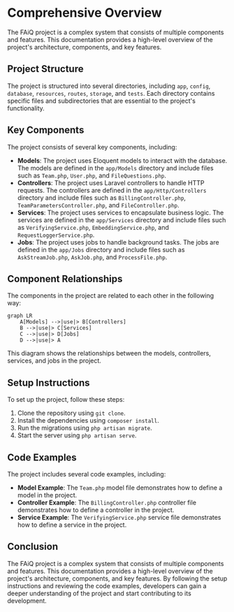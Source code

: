 # Comprehensive Overview
The FAiQ project is a complex system that consists of multiple components and features. This documentation provides a high-level overview of the project's architecture, components, and key features.

## Project Structure
The project is structured into several directories, including `app`, `config`, `database`, `resources`, `routes`, `storage`, and `tests`. Each directory contains specific files and subdirectories that are essential to the project's functionality.

## Key Components
The project consists of several key components, including:

* **Models**: The project uses Eloquent models to interact with the database. The models are defined in the `app/Models` directory and include files such as `Team.php`, `User.php`, and `FileQuestions.php`.
* **Controllers**: The project uses Laravel controllers to handle HTTP requests. The controllers are defined in the `app/Http/Controllers` directory and include files such as `BillingController.php`, `TeamParametersController.php`, and `FileController.php`.
* **Services**: The project uses services to encapsulate business logic. The services are defined in the `app/Services` directory and include files such as `VerifyingService.php`, `EmbeddingService.php`, and `RequestLoggerService.php`.
* **Jobs**: The project uses jobs to handle background tasks. The jobs are defined in the `app/Jobs` directory and include files such as `AskStreamJob.php`, `AskJob.php`, and `ProcessFile.php`.

## Component Relationships
The components in the project are related to each other in the following way:
```mermaid
graph LR
    A[Models] -->|use|> B[Controllers]
    B -->|use|> C[Services]
    C -->|use|> D[Jobs]
    D -->|use|> A
```
This diagram shows the relationships between the models, controllers, services, and jobs in the project.

## Setup Instructions
To set up the project, follow these steps:

1. Clone the repository using `git clone`.
2. Install the dependencies using `composer install`.
3. Run the migrations using `php artisan migrate`.
4. Start the server using `php artisan serve`.

## Code Examples
The project includes several code examples, including:

* **Model Example**: The `Team.php` model file demonstrates how to define a model in the project.
* **Controller Example**: The `BillingController.php` controller file demonstrates how to define a controller in the project.
* **Service Example**: The `VerifyingService.php` service file demonstrates how to define a service in the project.

## Conclusion
The FAiQ project is a complex system that consists of multiple components and features. This documentation provides a high-level overview of the project's architecture, components, and key features. By following the setup instructions and reviewing the code examples, developers can gain a deeper understanding of the project and start contributing to its development.